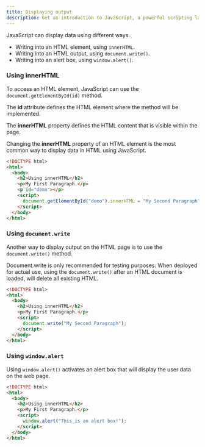 ```yaml
---
title: Displaying output
description: Get an introduction to JavaScript, a powerful scripting language for web development. Learn how to use JavaScript for changing HTML content, styles, and attributes, writing outputs, and adding comments.
---
```


JavaScript can display data using different ways. 
  - Writing into an HTML element, using `innerHTML`.
  - Writing into an HTML output, using `document.write()`.
  - Writing into an alert box, using `window.alert()`.

### Using innerHTML

To access an HTML element, JavaScript can use the `document.getElementById(id)` method.

The **id** attribute defines the HTML element where the method will be implemented.

The **innerHTML** property defines the HTML content that is visible within the page.

Changing the **innerHTML** property of an HTML element is the most common way to display data in HTML using JavaScript.

```html
<!DOCTYPE html>
<html>
  <body>
    <h2>Using innerHTML</h2>
    <p>My First Paragraph.</p>
    <p id="demo"></p>
    <script>
      document.getElementById("demo").innerHTML = "My Second Paragraph";
    </script>
  </body>
</html>
```

### Using `document.write`

Another way to display output on the HTML page is to use the `document.write()` method.

Document.write is only recommended for testing purposes. When deployed for actual use, using the `document.write()` after an HTML document is loaded, will delete all existing HTML.
```html
<!DOCTYPE html>
<html>
  <body>
    <h2>Using innerHTML</h2>
    <p>My First Paragraph.</p>
    <script>
      document.write("My Second Paragraph");
    </script>
  </body>
</html>
```

### Using `window.alert`

Using `window.alert()` activates an alert box that will display the user data on the web page.

```html
<!DOCTYPE html>
<html>
  <body>
    <h2>Using innerHTML</h2>
    <p>My First Paragraph.</p>
    <script>
      window.alert("This is an alert box!");
    </script>
  </body>
</html>
```
